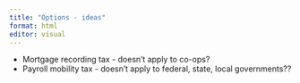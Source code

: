 ```yaml
---
title: "Options - ideas"
format: html
editor: visual
---
```



*   Mortgage recording tax - doesn't apply to co-ops?
*   Payroll mobility tax - doesn't apply to federal, state, local governments??